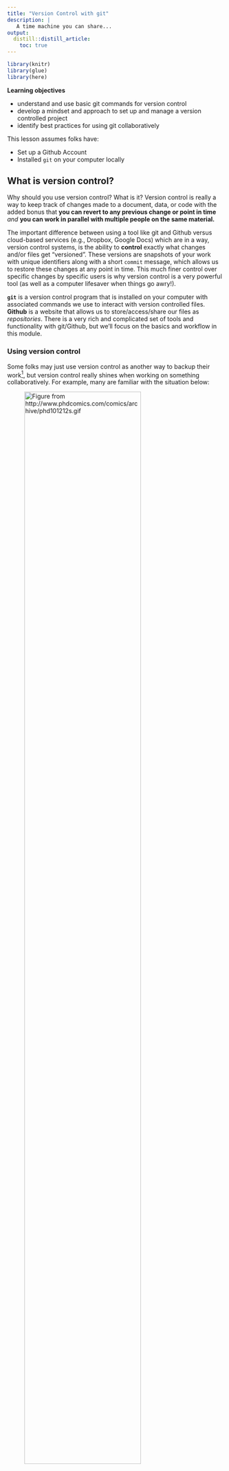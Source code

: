 ```yaml
---
title: "Version Control with git"
description: | 
   A time machine you can share...
output: 
  distill::distill_article:
    toc: true
---
```


```r

library(knitr)
library(glue)
library(here)

```

::: {.obj}
**Learning objectives**

-   understand and use basic git commands for version control
-   develop a mindset and approach to set up and manage a version controlled project
-   identify best practices for using git collaboratively
:::

This lesson assumes folks have: 

 - Set up a Github Account
 - Installed `git` on your computer locally

## What is version control?

Why should you use version control? What is it? Version control is really a way to keep track of changes made to a document, data, or code with the added bonus that **you can revert to any previous change or point in time** *and* **you can work in parallel with multiple people on the same material.** 

The important difference between using a tool like git and Github versus cloud-based services (e.g., Dropbox, Google Docs) which are in a way, version control systems, is the ability to **control** exactly what changes and/or files get "versioned". These versions are snapshots of your work with unique identifiers along with a short `commit` message, which allows us to restore these changes at any point in time. This much finer control over specific changes by specific users is why version control is a very powerful tool (as well as a computer lifesaver when things go awry!). 

**`git`** is a version control program that is installed on your computer with associated commands we use to interact with version controlled files. **Github** is a website that allows us to store/access/share our files as *repositories*. There is a very rich and complicated set of tools and functionality with git/Github, but we'll focus on the basics and workflow in this module.

### Using version control

Some folks may just use version control as another way to backup their work^[ [Git xkcd](https://xkcd.com/1597/) ], but version control really shines when working on something collaboratively. For example, many are familiar with the situation below:

![Figure from http://www.phdcomics.com/comics/archive/phd101212s.gif](images/final_doc_phd_comics.png){width=80% .external} 

<br>

The comic shows a single thesis document, but really the situation isn't any different than a big data analysis project, or preparation of a product. A common series of steps are generally taken by a multiple people, for example:

 1. Download/gather data
 2. Clean/transform data
 3. Analyze and visualize data
 4. Produce a front facing product or report
 
The reality is when assigning these tasks (or subtask), there is often overlap. Or maybe one piece depends on another. Complex collaborative projects really require some forethought in how to set things up so everyone can seamlessly stitch their contribution into the overall fabric of a project without holding up the process for other team members.

<aside>

With version control, if changes you make break things, it's easy to revert or get back to an earlier working version using the [commit timeline](https://git-scm.com/book/en/v2/Git-Basics-Viewing-the-Commit-History), because we have access to the history our changes.

</aside>

:::challenge

<font color="#009E73">**Pause and Discuss!**</font> 

<p style="line-height: 1.5em;">
If you had 10 people to work on a big project with steps outlined above, how would you approach it? How would you break out these pieces or subtasks? How would you track progress? 
</p>
:::

<br>


This module will cover version control with **`git`**, including the basic commands, but it's important to remember:  

 > **Understanding and learning how to approach, setup, and implement collaborative projects with version control are just as important as learning `git` commands**

Developing the skills to organize and collaborate effectively by using tools like `git` to integrate work together is really at the root of successful version control! What we want you to come away with is a real understanding of not just the `git` commands but how to implement version control so it's useful (not just another way to back things up...see below).



![*Learn to leverage the power of git for things other than just a backup!* (Figure from https://xkcd.com/1597/)](images/xkcd_using_git.png){width=60% .external}

(ref:xkcdGit) *Learn to leverage the power of git for things other than just a backup! (Figure from https://xkcd.com/1597/)*

```r

include_graphics(here("images/xkcd_using_git.png"))

```


## Learning `git` through a project

Sometimes the best way to learn is to walk through a real-world example. Let's walk through a simplified example of a common set of tasks a team may face using R and learning `git` along the way.

Lets imagine we have a team of 3 folks, <font color="#5f3dc4">**Jo**</font>, <font color="#2b8a3e">**Mo**</font>, and <font color="#e67700">**Main**</font>. Each has a unique skill set, and each knows how to use `R` and `git`. The team is tasked with downloading and visualizing flow data for a specific river gage to provide status report updates on a monthly basis, which are used for various regulatory actions (i.e., how much water is available for diversion, how flows relate to period of record averages, etc). 

```r

include_graphics(here("images", "team_and_task_annot.png"))

```


Let's get started! First we need to make sure everything is setup and installed.

### Setup `git` locally

We highly recommend Jenny Bryan & Jim Hester's [happygitwithr](https://happygitwithr.com) website because it covers everything (and more) that you may encounter when using `git` with R. In particular, please take a moment to check/update your `git` installation and configure Github. The following links will help with this:

 - [**Install Git**](https://happygitwithr.com/install-git.html)
 - [**Introduce yourself to Git**](https://happygitwithr.com/hello-git.html)

The {[`usethis`](https://usethis.r-lib.org/articles/articles/usethis-setup.html)} package is an excellent option to help you get things setup within R, like this:

```r

library(usethis)

use_git_config(user.name = "yoda", user.email = "yoda2021@example.org")

```

Remember, we only need to do this once!^[If you ever need to edit your global/git profile, you can use a situation report, `usethis::git_sitrep()` to see what settings exist and how to diagnose problems ]

### Create a Repository

There are several ways to create repositories on Github and with RStudio^[ [see this excellent overview of the various ways to create/link an RStudio project with a Github repository](https://happygitwithr.com/usage-intro.html) ]. We recommend the *[Github first](https://happygitwithr.com/new-github-first.html#new-github-first)* option as it's easiest to intialize and manage. 

Please go to Github.com and login. From there, let's create a new repository!

:::challenge

<font color="#009E73">**Challenge**</font> 

<p style="line-height: 1.5em;">
Please take a moment and create a new repository on Github following the [happygitwithr.com instructions](https://happygitwithr.com/new-github-first.html#new-github-first). 

  - Name the repository `water-is-life`
  - Check the **Add a README file** box at the bottom
  - Make this a public repository
</p>
:::

<details>
  <summary class="challenge-ans-title"><font color="#0072B2">**Click for Answers!**</font></summary>
  <div class="challenge-ans-body">

Hopefully you see something like this before you click the green **Create Repository** button.

```r

include_graphics(here("images", "newrepo.png"))

```

And then afterwards, a screen like this:

```r

include_graphics(here("images", "newrepo2.png"))

```

  </div>
</details>

The last piece to this is getting this repository which is currently in the "cloud" to a local copy on your computer. This is called **`cloning`**. To clone the repository to your computer, we need to do the following:

 - Copy the repository address. Make sure you've clicked **HTTPS** and the link in the box starts with `https://`. Copy that link to your clipboard.
 
```r

include_graphics(here("images", "clone_repo.png"))

```

 - Now open RStudio and navigate to **File > New Project > Version Control > Git**
 - In the ***Repository URL*** box, paste the link in, and hit **`Tab`**. The ***Project directory Name*** should automagically fill with the name of the repository. Go ahead and put this where you want it to live locally^[it's a good idea to store all your github repositories in one place, but avoid nesting git/RStudio projects inside other git/RStudio projects...it can cause headaches.] and hit **Create Project**. *Open in new session* is optional, but allows you to keep existing projects open.

 
```r

include_graphics(here("images", "newRgit_proj.png"))

``` 

Great! We should now have an RStudio project that is version controlled with `git`, and there is a local copy we can work with on our computer.

### Collaborative Github Settings

Since we are working on a collaborative project, we need to make sure our collaborators have access to make changes to our repository. Let's do that now:

 - Go to Github.com and login
 - Navigate to your repository `water-is-life`
 - Click on the **`Settings`** tab at the top
 - Click on **`Manage Access`** on the side bar on the left (you may need to enter your password or authentication again)
 - Click on **`Invite Collaborator`** and enter the username or email you want to add! 

So, if <font color="#e67700">**Main**</font> created the repository, they would need to add fellow collaborators to the repository. 

<aside>

You can access any public Github repository, including copying or cloning the repo to your computer. However, unless you are the owner, or have been added as a collaborator, you will not be able to commit changes (more on this later).

</aside>
 
```r

include_graphics(here("images", "git_settings.png"))

```

```r

include_graphics(here("images/git_manage_access.png"))

```

```r

include_graphics(here("images/git_invite_collaborators.png"))

```

 
### Branches & Conflicts

Often when teaching `git`, we start with the basic commands. However, it's important to consider one of the more powerful parts of using `git` is the ability to use **branches**. Branches, or branching, in `git`, is a way for multiple folks to work on the same repository independently, and a standardized way to integrate those changes back into the repository. Every repository typically starts with one single **`main`** branch. This is like the trunk of the tree, or the main train track. We can set up some additional branches off of this track, and if we want to merge them back in to make them available for our collaborators, we need to use something called a **pull request**. This is essentially a way to double check if there will be any conflicts between the work in the branch and the work in the **`main`**, and it also provides a way to document and review any changes. 

<aside>

Even if you are the only person working in a repo, it's a good habit to use branches because if you realize the branch/work you are doing is a dead end, you can always delete a branch and return to the the **`main`** track and pick things up where you last left off.

</aside>
 

```r

include_graphics(here("images", "commit_branch_tracks.png"))

```

### Create a branch

In our example we want to make sure we keep our **`main`** branch clean and up-to-date with changes we are happy with...all other work will go through a branch, pull request, review, and merge process to minimize conflicts or duplication of work.

<font color="#5f3dc4">**Jo**</font> is a wizard at grabbing the data we want to work with and saving it in an organized way. She's cloned the repository to her computer, and first thing she wants to do is create a fresh branch to work off of, so her changes can be reviewed before being `merged` into the **`main`** branch.

We can create a branch in RStudio in one of two ways:

 - `Tools > Terminal > New Terminal` and look for the Terminal tab in RStudio. Click on it, and at the prompt, type `git checkout -b BRANCH_NAME`.
 - Using the **`Git`** tab in RStudio and clicking on the **`New Branch`** button, type in the branch name, make sure the Remote is set to `origin` and click **`Create`**!
 
Let's create a new branch called `jo_download_data`. Ideally, each team member will do the same, and each of these branches comes from the **`main`** branch, which is the main trunk or "clean" version of the project.

```r
include_graphics(here("images/new_branch_1.png"))
```


(ref:startingBranch) <font color="#5f3dc4">**Jo**</font> creates a new branch from **`main`** to do her data download task.

```r

include_graphics(here("images/jo_data_gather_branch.png"))

```

 
### Download Data: `add`, `commit`, `push`

Jo's task is to download the data. Because this is a task that will need to happen regularly, she writes a function to download the specific river discharge data to an organized set of folders. She runs the function to get the most recent data, and saves it locally *on her version of the repository!*

As she works, the general process she follows is: 

 1. Do some work, add some files, scripts, etc. To version control these changes, we need to stage or `add` that work so it can be *versioned* by `git`. We do this with `git add <my_file>` or check the **`Staged`** buttons in the RStudio `git` panel.
 
 2. Add a `commit` message that is succinct but descriptive (i.e., `added water data files`). These are the messages you'll be able to go back to if you want to travel back in time and see a different version of something...so be kind to your future self and add something helpful. 
 3. `push` this up to the Github `remote` repository in the cloud! 
 
 Remember, you can commit as frequently as you like, and push at the end of the day, or push every time you commit. The timestamp identifier is added with a commit message, not with the push.
 
:::challenge

<font color="#009E73">**You Try!**</font> 

<p style="line-height: 1.5em;">

Take the following function and:
 
 - Make a new folder in your project called `code`, save as a script called `01_download_data.R`
 - `stage` it (either through the Git tab, or via `git add`), 
 - `commit` (add a message!), 
 - `push` to the `jo_download_data` branch

</p>

```r

library(fs)
library(dataRetrieval)
library(readr)
library(glue)

# make a function to download data, defaults to current date for end

# function: dates as "YYYY-MM-DD"
get_daily_flow <- function(gage_no){

  # create folder to save data
  fs::dir_create("data_raw")

  # set parameters to download data
  siteNo <- gage_no # The USGS gage number
  pCode <- "00060" # 00060 is discharge parameter code

  # get NWIS daily data: CURRENT YEAR
  dat <- readNWISdv(siteNumbers = siteNo,
                    parameterCd = pCode)
  # add water year
  dat <- addWaterYear(dat)
  # rename the columns
  dat <- renameNWISColumns(dat)

  # save out
  write_csv(dat,
            file =
              glue("data_raw/nfa_updated_{Sys.Date()}.csv"))
}

# RUN with:
#siteNo <- "11427000"# NF American River
# get_daily_flow(siteNo)

```
 
:::

<details>
  <summary class="challenge-ans-title"><font color="#0072B2">**Answers!**</font></summary>
  <div class="challenge-ans-body">

Once we've made our script and saved it in the `code` folder, we should see something like this in our **`Git`** tab... notice the change when the box is checked.

```r

include_graphics(c(here("images/git_add-1.png"), here("images/git_add-2.png")))

```

Next we want to **`commit`** and add a message. Note when we first click the `Commit` button, we'll see this screen:

```r

include_graphics(here("images/git_staged_1.png"))

```

Then when we enter a `commit` message and click `Commit`, we'll end up with this, which tells us our commit worked...but it's still only *local*! Note we'll have a message saying our branch is "*`ahead of origin/jo_download_data by 1 commit.`*" That's ok, it just means we still need to **`push`** our changes up to the branch.

```r

include_graphics(here("images/git_commit_commit.png"))

```

The final step is to **`push`** our changes up to the cloud. Click **`Push`** and hopefully we will get  message back like this. This means things worked...a final check would be go to Github and make sure the file is online!

```r

include_graphics(here("images/git_push_return.png"))

```


  </div>
</details>

 

<aside>
 
 Think of every commit you make as a train station. The more commits you make (and the more descriptive they are) the easier it will be to get around...particularly because your train can travel *back in time*!
 
</aside>

### Pull Requests

The next step in this `version control` odyssey is to get <font color="#5f3dc4">**Jo's**</font> work into the **`main`** branch. Here we use a ***Pull Request***. This is a way to review the changes, check for any conflicts (if for instance, folks were working on the same file), and then **Merge** these changes into the **`main`** branch. Then we can delete the branch, and create another one to work on the next task, and so on.

Here's what we might see on Github if we visited our `water-is-life` repository after we pushed our changes up. First, we will hopefully see an option to make a pull request because Github recognizes there are changes from another branch that aren't in the `main` branch. We want to click the **Compare and pull request** button.

```r

include_graphics(here("images/git_pr1.png"))

```

Next we have an option to add some additional descriptions, comments, about what this PR (pull request) is doing, and why. We can tag a review, add labels, milestones, etc. These are all helpful for keeping track of what's done and what's not.

```r

include_graphics(here("images/git_pr2.png"))

```

After we click the green **Create pull request** button, we should see something that looks like the following. **Important**! We ideally will see a green checkmark with a message "**This branch has no conflicts with the base branch**, which means, our **`main`** branch can easily merge this new work in! 

<aside>

`merge conflicts` are not something to be worried about, they happen, and there are a number of ways to resolve them. A good resource and walk through using [Github is here](https://docs.github.com/en/github/collaborating-with-issues-and-pull-requests/resolving-a-merge-conflict-on-github), or with [command line here](https://docs.github.com/en/github/collaborating-with-issues-and-pull-requests/resolving-a-merge-conflict-using-the-command-line).

</aside>

<aside>

**Exiting `vim`**: if you end up in a text editor and aren't sure how to exit, you may be in `vim`. It is the default editor for many systems and programs. To exit without saving changes, hit **`Esc`**, then type **`:q!`** and hit **`Enter`**. To save changes, hit **`Esc`** and then type **`:wq`** and hit **`Enter`**.

</aside>

```r

include_graphics(here("images/git_pr3.png"))

```

Go ahead and click **Merge pull request**, and wait until you see a screen shortly after that says the **Pull request was successfully merged and closed**! 

```r

include_graphics(here("images/git_pr4.png"))

```

### `fetch` and `pull`

Now that <font color="#5f3dc4">**Jo**</font> has completed the first part of the team task, we want to move to the second task, which is cleaning the data. Thankfully <font color="#2b8a3e">**Mo**</font> is a great data/visualization analyst, and has a script that will clean up the code and visualize it for us. But first, <font color="#2b8a3e">**Mo**</font> needs to `pull` the changes that <font color="#5f3dc4">**Jo**</font> just merged into the `main` repository. There are two approaches to this. One is to use a `git fetch`, the other is a `git pull`. The main difference between the two: 

 - **`fetch`**: The safe version, because it downloads any remote content from the repository, but *does not update your local repository state*. It just keeps a copy of the remote content, leaving any current work intact. To fully integrate the new content, we need to follow a `fetch` by a `merge`.
 - **`pull`**: This downloads the remote content and then immediately `merges` the content with your local state, but if you have pending work, this will create something called a **merge conflict**, but not to worry, these can be fixed!^[https://docs.github.com/en/github/collaborating-with-issues-and-pull-requests/resolving-a-merge-conflict-on-github]. 
 
So, <font color="#2b8a3e">**Mo**</font> needs to **`pull`** changes in to his branch from `main` and proceed with the task. Here we assume <font color="#5f3dc4">**Jo**</font> has already completed work on her branch to download data and clean and transform the data.
 
```r

include_graphics(here("images/gather_clean_data_together_3b.png"))

```


:::challenge

<font color="#009E73">**You Try!**</font> 

<p style="line-height: 1.5em;">

Take the following code from <font color="#2b8a3e">**Mo**</font> and:  

 - `pull` changes into the repository so everything is up-to-date!
 -create a unique branch: `mo_cleanviz`
 - save [**this code**](https://raw.githubusercontent.com/ryanpeek/water-is-life/main/code/02_clean_visualize.R) to a new script at `code/02_clean_visualize.R`
 - `stage` it (either through the Git tab, or via `git add`), 
 - `commit` (add a message!), 
 - `push` to <font color="#2b8a3e">**Mo's**</font> branch
 - Finish by adding a **Pull Request** and merging back to **`main`**!

</p>
 
:::

<details>
  <summary class="challenge-ans-title"><font color="#0072B2">**Answers!**</font></summary>
  <div class="challenge-ans-body">

So we now have a `commit` history that might look something like this.

```r

include_graphics(glue("images/gather_clean_data_together_5b.png"))

```

What is one explanation for commit **4**? We also have a project that is very easy to re-run and update, and it can be updated or integrated into a parameterized [Rmarkdown report](https://raw.githubusercontent.com/ryanpeek/water-is-life/main/summary_report.Rmd) which could be shared and updated easily.

```r

include_graphics(glue("images/figure_flow_ribbon_wy_facet.png"))

```


  </div>
</details>

## Closing the loop

So, we've now walked through how to create branches, add or revise files, and then commit and push these changes to a shared repository for collaborative projects. Importantly, it's generally a good idea to always `pull`/`fetch` at the beginning of each work session so you have the most-up-to-date changes. And if something needs to be fixed, you can always pull a specific branch and make a change and pull request for that branch before pull requesting and merging back to the `main`. 

<aside>

For example, if Jo needed to make a quick fix to some data analysis, she could pull Mo's branch, make a fix (commit **4**), and merge that back into the same branch before he finalizes the analysis and merges back to the `main` branch.

</aside>

```r

include_graphics(glue("images/gather_clean_data_together_6.png"))

```

This is a simplified workflow, but it is very powerful. There are additional options within this workflow, like reverting to previous versions, pruning branches or git history, and more, but the core steps to successfully using version control really rely on the material covered above, with practice! 

## Additional Git Details

While there are many more details important to learning version control, many come with more practice and expertise. However, a few important tidbits:

 - When working on Github, there are options for `private` and `public` repositories. `private` repos are only visible to you and any collaborators you've added to your repo. Certain accounts permit unlimited `private` repos.
 - `.gitignore`: We can access or create this file with the `usethis::edit_git_ignore()` function. Any file extension or specific file we include in our `.gitignore` file will mean `git` ignores it. This is helpful for hidden files or temporary files that may change a lot (i.e., `*.html`) but aren't necessary to version contol. You can even ignore entire directories or large files ( >= 100MB).
 - Additionally the **`usethis::git_vaccinate()`** function to insure there are no issues or secure files that may get accidentally added to your version control repository.
 - Large files...Github is great, but less ideal for large files. Github will complain with any file over about ~50MB, and anything greater than 100MB requires [`git-lfs`](https://git-lfs.github.com) (large file sizes), but it is still unwieldy. See [this article for suggestions and options](https://docs.github.com/en/github/managing-large-files/collaboration-with-git-large-file-storage)


## Resources & Tutorials

 - https://swcarpentry.github.io/git-novice/
 - https://learngitbranching.js.org
 - [r for excel with github](https://rstudio-conf-2020.github.io/r-for-excel/github.html)
 - [Excuse me do you have a moment to talk version control by Jenny Bryan](https://peerj.com/preprints/3159/)
 - [Github for project management](https://openscapes.github.io/series/github-issues.html)


<br> 

<link rel="stylesheet" href="https://maxcdn.bootstrapcdn.com/bootstrap/4.0.0/css/bootstrap.min.css" integrity="sha384-Gn5384xqQ1aoWXA+058RXPxPg6fy4IWvTNh0E263XmFcJlSAwiGgFAW/dAiS6JXm" crossorigin="anonymous">

<a href="index.html" class="btn btn-secondary" style="float: left">Previous module:<br> Project Management</a>
<a href="m_version_control.html" class="btn btn-secondary" style="float: right;">Next module:<br> Iteration</a>  
